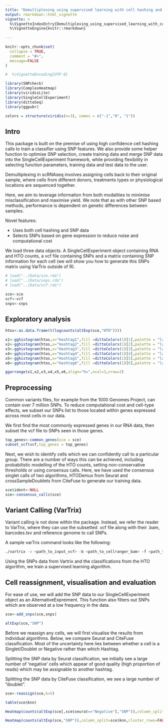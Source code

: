 ```yaml
---
title: "Demultiplexing using supervised learning with cell hashing and SNPs"
output: rmarkdown::html_vignette
vignette: >
  %\VignetteIndexEntry{Demultiplexing_using_supervised_learning_with_cell_hashing and_SNPs}
  %\VignetteEngine{knitr::rmarkdown}
  
---
```


```r
knitr::opts_chunk$set(
  collapse = TRUE,
  comment = "#>",
  message=FALSE
)
```




```r

#  %\VignetteEncoding{UTF-8}

library(SNPcheck)
library(ComplexHeatmap)
library(viridisLite)
library(SingleCellExperiment)
library(dittoSeq)
library(ggpubr)
```

````r

colors = structure(viridis(n=3), names = c("-1","0", "1"))

````

## Intro

This package is built on the premise of using high confidence cell hashing calls to train a classifier using SNP features.
We also provide some helper function to optimise SNP selection, create training data and merge SNP data into the SingleCellExperiment framework, while providing flexibility in selecting function parameters, training data and test data to the user.


Demultiplexing in scRNAseq involves assigning cells back to their original sample, where cells from different donors, treatments types or physiological locations are sequenced together.

Here, we aim to leverage information from both modalities to minimise misclassification and maximise yield.
We note that as with other SNP based methods, performance is dependent on genetic differences between samples.

Novel features:

* Uses both cell hashing and SNP data
* Selects SNPs based on gene expression to reduce noise and computational cost

We load three data objects. 
A SingleCellExperiment object containing RNA and HTO counts, a vcf file containing SNPs and a matrix containing SNP information for each cell (we will show you how to generate this SNPs matrix using VarTrix outside of R).

````r

# load("../Data/sce.rda")
# load("../Data/snps.rda")
# load("../Data/vcf.rda")

sce<-sce
vcf<-vcf
snps<-snps
````

## Exploratory analysis

````r

htos<-as.data.frame(t(logcounts(altExp(sce,"HTO"))))

x1<-gghistogram(htos,x="Hashtag1",fill =dittoColors(1)[1],palette = "lancet",xlim=c(0,7),ylim=c(0,1000),alpha=1)
x2<-gghistogram(htos,x="Hashtag2",fill =dittoColors(1)[2],palette = "lancet",xlim=c(0,7),ylim=c(0,1000),alpha=1)
x3<-gghistogram(htos,x="Hashtag3",fill =dittoColors(1)[3],palette = "lancet",xlim=c(0,7),ylim=c(0,1000),alpha=1)
x4<-gghistogram(htos,x="Hashtag4",fill =dittoColors(1)[4],palette = "lancet",xlim=c(0,7),ylim=c(0,1000),alpha=1)
x5<-gghistogram(htos,x="Hashtag5",fill =dittoColors(1)[5],palette = "lancet",xlim=c(0,7),ylim=c(0,1000),alpha=1)
x6<-gghistogram(htos,x="Hashtag6",fill =dittoColors(1)[6],palette = "lancet",xlim=c(0,7),ylim=c(0,1000),alpha=1)

ggarrange(x1,x2,x3,x4,x5,x6,align="hv",ncol=3,nrow=2)

````

## Preprocessing



Common variants files, for example from the 1000 Genomes Project, can contain over 7 million SNPs.
To reduce computational cost and cell-type effects, we subset our SNPs list to those located within genes expressed across most cells in our data.

We first find the most commonly expressed genes in our RNA data, then subset the vcf file to SNPs seen in those genes.

````r

top_genes<-common_genes(sce = sce)
subset_vcf(vcf,top_genes = top_genes)

````

Next, we wish to identify cells which we can confidently call to a particular group.
There are a number of ways this can be achieved, including probabilistic modelling of the HTO counts, setting non-conservative thresholds or using consensus calls. 
Here, we have used the consensus singlet calls of two algorithms, HTODemux from Seurat and crossSampleDoublets from CiteFuse to generate our training data.

````r
sce$ident<-NULL
sce<-consensus_calls(sce)

````

## Variant Calling (VarTrix)

Variant calling is not done within the package. 
Instead, we refer the reader to VarTrix, where they can use the subsetted .vcf file along with their .bam, barcodes.tsv and reference genome to call SNPs.

A sample varTrix command looks like the following:

````bash

./vartrix -v <path_to_input_vcf> -b <path_to_cellranger_bam> -f <path_to_fasta_file> -c <path_to_cell_barcodes_file> -o <path_for_output_matrix>

````

Using the SNPs data from Vartrix and the classifications from the HTO algorithm, we train a supervised learning algorithm.

## Cell reassignment, visualisation and evaluation

For ease of use, we will add the SNP data to our SingleCellExperiment object as an AlternativeExpreiment.
This function also filters out SNPs which are observed at a low frequency in the data.

````r

sce<-add_snps(sce,snps)

altExp(sce,"SNP")

````

Before we reassign any cells, we will first visualise the results from individual algorithms.
Below, we compare Seurat and CiteFuse classification. 
Most of the uncertainty here lies between whether a cell is a Singlet/Doublet or Negative rather than which Hashtag.


Splitting the SNP data by Seurat classification, we initially see a large number of 'negative' cells which appear of good quality (high proportion of reads) which may be assignable to another hashtag.

Splitting the SNP data by CiteFuse classification, we see a large number of "doublet".



````r

sce<-reassign(sce,k=5)

table(sce$knn)
````




````r

Heatmap(counts(altExp(sce[,sce$seurat=="Negative"],"SNP")),column_split=sce$knn[sce$seurat=="Negative"],cluster_rows=FALSE,show_column_names = FALSE,cluster_column_slices = FALSE,column_names_rot = 45,column_title_rot = -45,row_title = "SNPs",col=colors)

Heatmap(counts(altExp(sce,"SNP")),column_split=sce$knn,cluster_rows=FALSE,show_column_names = FALSE,cluster_column_slices = FALSE,row_title = "SNPs",col=colors)


````
